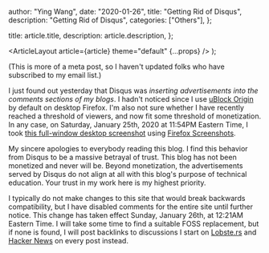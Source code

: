 
  author: "Ying Wang",
  date: "2020-01-26",
  title: "Getting Rid of Disqus",
  description: "Getting Rid of Disqus",
  categories: ["Others"],
};

  title: article.title,
  description: article.description,
};

  <ArticleLayout article={article} theme="default" {...props} />
);

(This is more of a meta post, so I haven't updated folks who have subscribed to
my email list.)

I just found out yesterday that Disqus was *inserting advertisements into the
comments sections of my blogs*. I hadn't noticed since I use [uBlock
Origin](https://github.com/gorhill/uBlock/) by default on desktop Firefox. I'm
also not sure whether I have recently reached a threshold of viewers, and now
fit some threshold of monetization. In any case, on Saturday, January 25th, 2020
at 11:54PM Eastern Time, I took [this full-window desktop
screenshot](/images/2020/01/26/screenshot.png) using [Firefox
Screenshots](https://screenshots.firefox.com/).

My sincere apologies to everybody reading this blog. I find this behavior from
Disqus to be a massive betrayal of trust. This blog has not been monetized and
never will be. Beyond monetization, the advertisements served by Disqus do not
align at all with this blog's purpose of technical education. Your trust in my
work here is my highest priority.

I typically do not make changes to this site that would break backwards
compatibility, but I have disabled comments for the entire site until further
notice. This change has taken effect Sunday, January 26th, at 12:21AM Eastern
Time. I will take some time to find a suitable FOSS replacement, but if none is
found, I will post backlinks to discussions I start on
[Lobste.rs](https://lobste.rs) and [Hacker News](https://news.ycombinator.com)
on every post instead.
